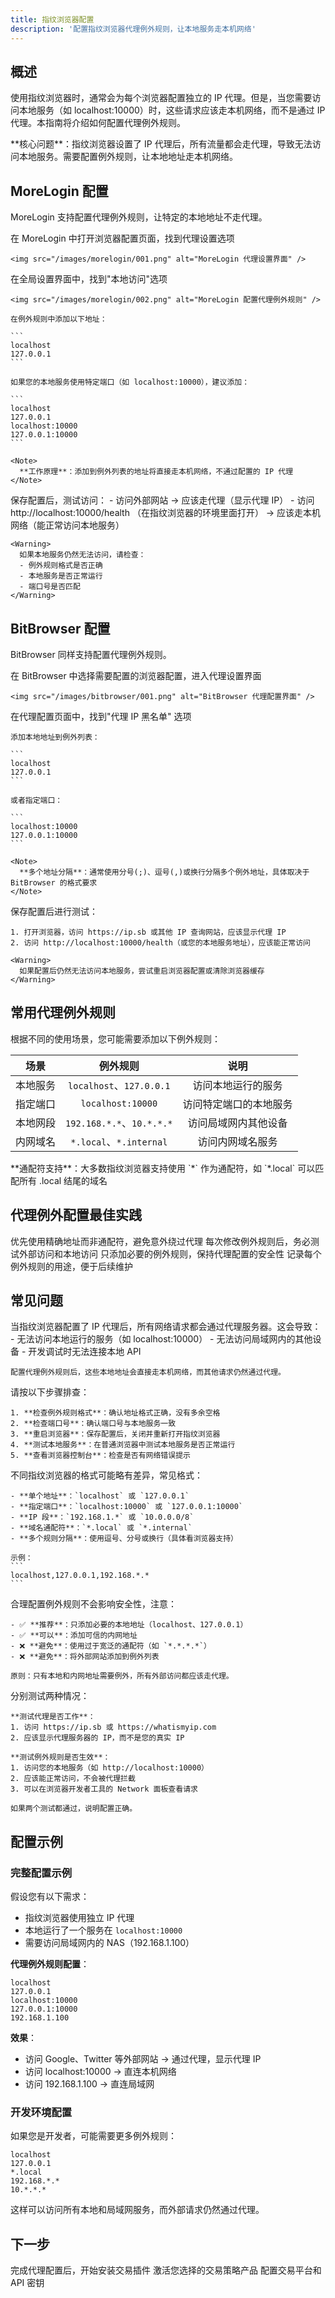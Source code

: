 ```yaml
---
title: 指纹浏览器配置
description: '配置指纹浏览器代理例外规则，让本地服务走本机网络'
---
```


## 概述

使用指纹浏览器时，通常会为每个浏览器配置独立的 IP 代理。但是，当您需要访问本地服务（如 localhost:10000）时，这些请求应该走本机网络，而不是通过 IP 代理。本指南将介绍如何配置代理例外规则。

<Note>
  **核心问题**：指纹浏览器设置了 IP 代理后，所有流量都会走代理，导致无法访问本地服务。需要配置例外规则，让本地地址走本机网络。
</Note>

## MoreLogin 配置

MoreLogin 支持配置代理例外规则，让特定的本地地址不走代理。

<Steps>
  <Step title="进入代理设置">
    在 MoreLogin 中打开浏览器配置页面，找到代理设置选项

    <img src="/images/morelogin/001.png" alt="MoreLogin 代理设置界面" />
  </Step>

  <Step title="配置代理例外规则">
    在全局设置界面中，找到"本地访问"选项

    <img src="/images/morelogin/002.png" alt="MoreLogin 配置代理例外规则" />

    在例外规则中添加以下地址：

    ```
    localhost
    127.0.0.1
    ```

    如果您的本地服务使用特定端口（如 localhost:10000），建议添加：

    ```
    localhost
    127.0.0.1
    localhost:10000
    127.0.0.1:10000
    ```

    <Note>
      **工作原理**：添加到例外列表的地址将直接走本机网络，不通过配置的 IP 代理
    </Note>
  </Step>

  <Step title="验证配置">
    保存配置后，测试访问：
    - 访问外部网站 → 应该走代理（显示代理 IP）
    - 访问 http://localhost:10000/health （在指纹浏览器的环境里面打开） → 应该走本机网络（能正常访问本地服务）

    <Warning>
      如果本地服务仍然无法访问，请检查：
      - 例外规则格式是否正确
      - 本地服务是否正常运行
      - 端口号是否匹配
    </Warning>
  </Step>
</Steps>

## BitBrowser 配置

BitBrowser 同样支持配置代理例外规则。

<Steps>
  <Step title="打开代理配置">
    在 BitBrowser 中选择需要配置的浏览器配置，进入代理设置界面

    <img src="/images/bitbrowser/001.png" alt="BitBrowser 代理配置界面" />
  </Step>

  <Step title="设置代理例外">
    在代理配置页面中，找到"代理 IP 黑名单" 选项

    添加本地地址到例外列表：

    ```
    localhost
    127.0.0.1
    ```

    或者指定端口：

    ```
    localhost:10000
    127.0.0.1:10000
    ```

    <Note>
      **多个地址分隔**：通常使用分号(;)、逗号(,)或换行分隔多个例外地址，具体取决于 BitBrowser 的格式要求
    </Note>
  </Step>

  <Step title="测试验证">
    保存配置后进行测试：

    1. 打开浏览器，访问 https://ip.sb 或其他 IP 查询网站，应该显示代理 IP
    2. 访问 http://localhost:10000/health（或您的本地服务地址），应该能正常访问

    <Warning>
      如果配置后仍然无法访问本地服务，尝试重启浏览器配置或清除浏览器缓存
    </Warning>
  </Step>
</Steps>

## 常用代理例外规则

根据不同的使用场景，您可能需要添加以下例外规则：

| 场景 | 例外规则 | 说明 |
|:----:|:------:|:----:|
| 本地服务 | `localhost`、`127.0.0.1` | 访问本地运行的服务 |
| 指定端口 | `localhost:10000` | 访问特定端口的本地服务 |
| 本地网段 | `192.168.*.*`、`10.*.*.*` | 访问局域网内其他设备 |
| 内网域名 | `*.local`、`*.internal` | 访问内网域名服务 |

<Note>
  **通配符支持**：大多数指纹浏览器支持使用 `*` 作为通配符，如 `*.local` 可以匹配所有 .local 结尾的域名
</Note>

## 代理例外配置最佳实践

<CardGroup cols={2}>
  <Card title="精确匹配" icon="bullseye">
    优先使用精确地址而非通配符，避免意外绕过代理
  </Card>

  <Card title="测试验证" icon="vial">
    每次修改例外规则后，务必测试外部访问和本地访问
  </Card>

  <Card title="最小化原则" icon="shield-halved">
    只添加必要的例外规则，保持代理配置的安全性
  </Card>

  <Card title="文档记录" icon="file-lines">
    记录每个例外规则的用途，便于后续维护
  </Card>
</CardGroup>

## 常见问题

<AccordionGroup>
  <Accordion title="为什么需要配置代理例外规则？">
    当指纹浏览器配置了 IP 代理后，所有网络请求都会通过代理服务器。这会导致：
    - 无法访问本地运行的服务（如 localhost:10000）
    - 无法访问局域网内的其他设备
    - 开发调试时无法连接本地 API

    配置代理例外规则后，这些本地地址会直接走本机网络，而其他请求仍然通过代理。
  </Accordion>

  <Accordion title="配置后仍然无法访问本地服务怎么办？">
    请按以下步骤排查：

    1. **检查例外规则格式**：确认地址格式正确，没有多余空格
    2. **检查端口号**：确认端口号与本地服务一致
    3. **重启浏览器**：保存配置后，关闭并重新打开指纹浏览器
    4. **测试本地服务**：在普通浏览器中测试本地服务是否正常运行
    5. **查看浏览器控制台**：检查是否有网络错误提示
  </Accordion>

  <Accordion title="例外规则的格式是什么？">
    不同指纹浏览器的格式可能略有差异，常见格式：

    - **单个地址**：`localhost` 或 `127.0.0.1`
    - **指定端口**：`localhost:10000` 或 `127.0.0.1:10000`
    - **IP 段**：`192.168.1.*` 或 `10.0.0.0/8`
    - **域名通配符**：`*.local` 或 `*.internal`
    - **多个规则分隔**：使用逗号、分号或换行（具体看浏览器支持）

    示例：
    ```
    localhost,127.0.0.1,192.168.*.*
    ```
  </Accordion>

  <Accordion title="设置例外规则会影响代理的安全性吗？">
    合理配置例外规则不会影响安全性，注意：

    - ✅ **推荐**：只添加必要的本地地址（localhost、127.0.0.1）
    - ✅ **可以**：添加可信的内网地址
    - ❌ **避免**：使用过于宽泛的通配符（如 `*.*.*.*`）
    - ❌ **避免**：将外部网站添加到例外列表

    原则：只有本地和内网地址需要例外，所有外部访问都应该走代理。
  </Accordion>

  <Accordion title="如何验证配置是否生效？">
    分别测试两种情况：

    **测试代理是否工作**：
    1. 访问 https://ip.sb 或 https://whatismyip.com
    2. 应该显示代理服务器的 IP，而不是您的真实 IP

    **测试例外规则是否生效**：
    1. 访问您的本地服务（如 http://localhost:10000）
    2. 应该能正常访问，不会被代理拦截
    3. 可以在浏览器开发者工具的 Network 面板查看请求

    如果两个测试都通过，说明配置正确。
  </Accordion>
</AccordionGroup>

## 配置示例

### 完整配置示例

假设您有以下需求：
- 指纹浏览器使用独立 IP 代理
- 本地运行了一个服务在 `localhost:10000`
- 需要访问局域网内的 NAS（192.168.1.100）

**代理例外规则配置**：
```
localhost
127.0.0.1
localhost:10000
127.0.0.1:10000
192.168.1.100
```

**效果**：
- 访问 Google、Twitter 等外部网站 → 通过代理，显示代理 IP
- 访问 localhost:10000 → 直连本机网络
- 访问 192.168.1.100 → 直连局域网

### 开发环境配置

如果您是开发者，可能需要更多例外规则：

```
localhost
127.0.0.1
*.local
192.168.*.*
10.*.*.*
```

这样可以访问所有本地和局域网服务，而外部请求仍然通过代理。

## 下一步

<CardGroup cols={3}>
  <Card title="安装插件" icon="download" href="/getting-started/installation">
    完成代理配置后，开始安装交易插件
  </Card>

  <Card title="产品激活" icon="key" href="/getting-started/activation">
    激活您选择的交易策略产品
  </Card>

  <Card title="平台配置" icon="gear" href="/platforms/index">
    配置交易平台和 API 密钥
  </Card>
</CardGroup>
